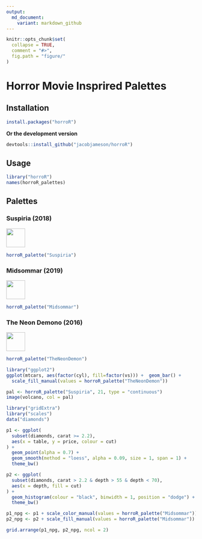 ```yaml
---
output:
  md_document:
    variant: markdown_github
---
```


<!-- README.md is generated from README.Rmd. Please edit that file -->

```r
knitr::opts_chunk$set(
  collapse = TRUE,
  comment = "#>",
  fig.path = "figure/"
)
```

# Horror Movie Insprired Palettes


## Installation

```r
install.packages("horroR")
```

__Or the development version__

```r
devtools::install_github("jacobjameson/horroR")
```

## Usage

```r
library("horroR")
names(horroR_palettes)
```

## Palettes

### Suspiria (2018)


![](posters/Suspiria.jpg){height=50, width=50}

```r
horroR_palette("Suspiria")
```

### Midsommar (2019)

![](posters/Midsommar.jpeg){height=50, width=50}



```r
horroR_palette("Midsommar")
```

### The Neon Demono (2016)


![](posters/The Neon Demono.jpg){height=50, width=50}


```r
horroR_palette("TheNeonDemon")
```

```r
library("ggplot2")
ggplot(mtcars, aes(factor(cyl), fill=factor(vs))) +  geom_bar() +
  scale_fill_manual(values = horroR_palette("TheNeonDemon"))
```


```r
pal <- horroR_palette("Suspiria", 21, type = "continuous")
image(volcano, col = pal)
```

```r
library("gridExtra")
library("scales")
data("diamonds")

p1 <- ggplot(
  subset(diamonds, carat >= 2.2),
  aes(x = table, y = price, colour = cut)
) +
  geom_point(alpha = 0.7) +
  geom_smooth(method = "loess", alpha = 0.09, size = 1, span = 1) +
  theme_bw()

p2 <- ggplot(
  subset(diamonds, carat > 2.2 & depth > 55 & depth < 70),
  aes(x = depth, fill = cut)
) +
  geom_histogram(colour = "black", binwidth = 1, position = "dodge") +
  theme_bw()

p1_npg <- p1 + scale_color_manual(values = horroR_palette("Midsommar"))
p2_npg <- p2 + scale_fill_manual(values = horroR_palette("Midsommar"))

grid.arrange(p1_npg, p2_npg, ncol = 2)
```
